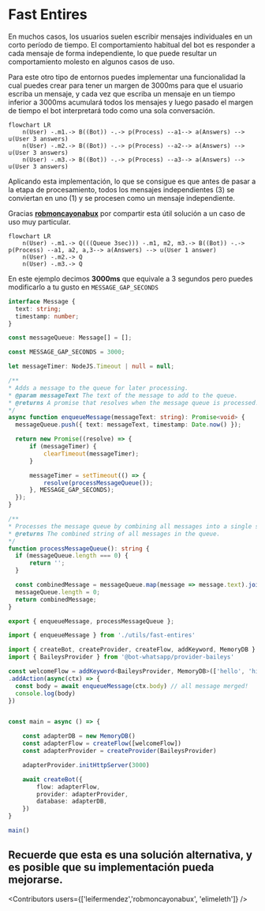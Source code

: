 

# Fast Entires

En muchos casos, los usuarios suelen escribir mensajes individuales en un corto período de tiempo. El comportamiento habitual del bot es responder a cada mensaje de forma independiente, lo que puede resultar un comportamiento molesto en algunos casos de uso.

Para este otro tipo de entornos puedes implementar una funcionalidad la cual puedes crear para tener un margen de 3000ms para que el usuario escriba un mensaje, y cada vez que escriba un mensaje en un tiempo inferior a 3000ms acumulará todos los mensajes y luego pasado el margen de tiempo el bot interpretará todo como una sola conversación.

```mermaid
flowchart LR
    n(User) -.m1.-> B((Bot)) -.-> p(Process) --a1--> a(Answers) --> u(User 3 answers)
    n(User) -.m2.-> B((Bot)) -.-> p(Process) --a2--> a(Answers) --> u(User 3 answers)
    n(User) -.m3.-> B((Bot)) -.-> p(Process) --a3--> a(Answers) --> u(User 3 answers)
```

Aplicando esta implementación, lo que se consigue es que antes de pasar a la etapa de procesamiento, todos los mensajes independientes (3) se conviertan en uno (1) y se procesen como un mensaje independiente.

Gracias __[robmoncayonabux](https://github.com/robmoncayonabux)__ por compartir esta útil solución a un caso de uso muy particular.

```mermaid
flowchart LR
    n(User) -.m1.-> Q(((Queue 3sec))) -.m1, m2, m3.-> B((Bot)) -.-> p(Process) --a1, a2, a,3--> a(Answers) --> u(User 1 answer)
    n(User) -.m2.-> Q
    n(User) -.m3.-> Q
```

En este ejemplo decimos __3000ms__ que equivale a 3 segundos pero puedes modificarlo a tu gusto en `MESSAGE_GAP_SECONDS`

<CodeGroup>

```ts {{ title: 'fast-entires.ts' }}
interface Message {
  text: string;
  timestamp: number;
}

const messageQueue: Message[] = [];

const MESSAGE_GAP_SECONDS = 3000;

let messageTimer: NodeJS.Timeout | null = null;

/**
* Adds a message to the queue for later processing.
* @param messageText The text of the message to add to the queue.
* @returns A promise that resolves when the message queue is processed.
*/
async function enqueueMessage(messageText: string): Promise<void> {
  messageQueue.push({ text: messageText, timestamp: Date.now() });

  return new Promise((resolve) => {
      if (messageTimer) {
          clearTimeout(messageTimer);
      }

      messageTimer = setTimeout(() => {
          resolve(processMessageQueue());
      }, MESSAGE_GAP_SECONDS);
  });
}

/**
* Processes the message queue by combining all messages into a single string and clearing the queue.
* @returns The combined string of all messages in the queue.
*/
function processMessageQueue(): string {
  if (messageQueue.length === 0) {
      return '';
  }

  const combinedMessage = messageQueue.map(message => message.text).join(" ");
  messageQueue.length = 0;
  return combinedMessage;
}

export { enqueueMessage, processMessageQueue };
```
```ts {{ title: 'app.ts' }}
import { enqueueMessage } from './utils/fast-entires'

import { createBot, createProvider, createFlow, addKeyword, MemoryDB } from '@bot-whatsapp/bot'
import { BaileysProvider } from '@bot-whatsapp/provider-baileys'

const welcomeFlow = addKeyword<BaileysProvider, MemoryDB>(['hello', 'hi'])
.addAction(async(ctx) => {
  const body = await enqueueMessage(ctx.body) // all message merged!
  console.log(body)
})


const main = async () => {

    const adapterDB = new MemoryDB()
    const adapterFlow = createFlow([welcomeFlow])
    const adapterProvider = createProvider(BaileysProvider)

    adapterProvider.initHttpServer(3000)

    await createBot({
        flow: adapterFlow,
        provider: adapterProvider,
        database: adapterDB,
    })
}

main()
```
</CodeGroup>

Recuerde que esta es una solución alternativa, y es posible que su implementación pueda mejorarse.
----

<Guides />

<Resources />

<Contributors users={['leifermendez','robmoncayonabux', 'elimeleth']} />